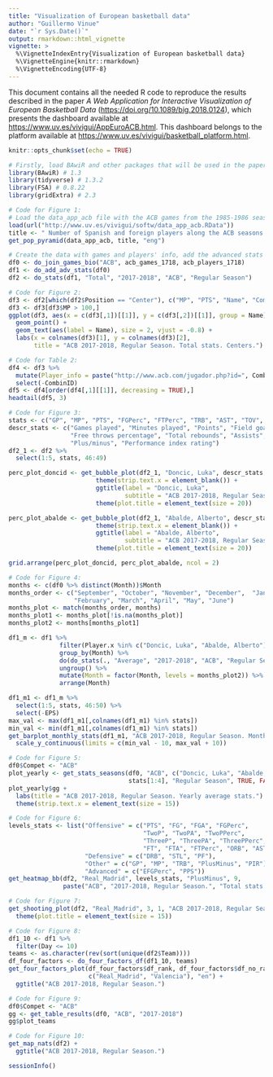 ```yaml
---
title: "Visualization of European basketball data"
author: "Guillermo Vinue"
date: "`r Sys.Date()`" 
output: rmarkdown::html_vignette
vignette: >
  %\VignetteIndexEntry{Visualization of European basketball data}
  %\VignetteEngine{knitr::rmarkdown}
  %\VignetteEncoding{UTF-8}
---
```


This document contains all the needed R code to reproduce the results described in the paper *A Web Application for Interactive Visualization of European Basketball Data* ([https://doi.org/10.1089/big.2018.0124](https://doi.org/10.1089/big.2018.0124){target="_blank"}), which presents the dashboard available at [https://www.uv.es/vivigui/AppEuroACB.html](https://www.uv.es/vivigui/AppEuroACB.html){target="_blank"}. This dashboard belongs to the platform available at [https://www.uv.es/vivigui/basketball_platform.html](https://www.uv.es/vivigui/basketball_platform.html){target="_blank"}.

```r
knitr::opts_chunk$set(echo = TRUE)
```

```r
# Firstly, load BAwiR and other packages that will be used in the paper:
library(BAwiR) # 1.3
library(tidyverse) # 1.3.2
library(FSA) # 0.8.22
library(gridExtra) # 2.3
```

```r
# Code for Figure 1:
# Load the data_app_acb file with the ACB games from the 1985-1986 season to the 2017-2018 season:
load(url("http://www.uv.es/vivigui/softw/data_app_acb.RData"))
title <- " Number of Spanish and foreign players along the ACB seasons \n Data from www.acb.com"
get_pop_pyramid(data_app_acb, title, "eng")
```

```r
# Create the data with games and players' info, add the advanced stats and compute the total numbers:
df0 <- do_join_games_bio("ACB", acb_games_1718, acb_players_1718)
df1 <- do_add_adv_stats(df0)
df2 <- do_stats(df1, "Total", "2017-2018", "ACB", "Regular Season")
```

```r
# Code for Figure 2:
df3 <- df2[which(df2$Position == "Center"), c("MP", "PTS", "Name", "CombinID")]
df3 <- df3[df3$MP > 100,]
ggplot(df3, aes(x = c(df3[,1])[[1]], y = c(df3[,2])[[1]], group = Name)) +
  geom_point() +
  geom_text(aes(label = Name), size = 2, vjust = -0.8) +
  labs(x = colnames(df3)[1], y = colnames(df3)[2], 
       title = "ACB 2017-2018, Regular Season. Total stats. Centers.")
```

```r
# Code for Table 2:
df4 <- df3 %>%
  mutate(Player_info = paste("http://www.acb.com/jugador.php?id=", CombinID, sep = "")) %>%
  select(-CombinID)
df5 <- df4[order(df4[,1][[1]], decreasing = TRUE),]
headtail(df5, 3)
```

```r
# Code for Figure 3:
stats <- c("GP", "MP", "PTS", "FGPerc", "FTPerc", "TRB", "AST", "TOV", "PlusMinus", "PIR")
descr_stats <- c("Games played", "Minutes played", "Points", "Field goals percentage", 
                 "Free throws percentage", "Total rebounds", "Assists", "Turnovers", 
                 "Plus/minus", "Performance index rating")
df2_1 <- df2 %>% 
  select(1:5, stats, 46:49)

perc_plot_doncid <- get_bubble_plot(df2_1, "Doncic, Luka", descr_stats, 3, 7, 8) +
                        theme(strip.text.x = element_blank()) +
                        ggtitle(label = "Doncic, Luka",
                                subtitle = "ACB 2017-2018, Regular Season. Total stats.") +
                        theme(plot.title = element_text(size = 20))

perc_plot_abalde <- get_bubble_plot(df2_1, "Abalde, Alberto", descr_stats, 3, 7, 8) +
                        theme(strip.text.x = element_blank()) +
                        ggtitle(label = "Abalde, Alberto",
                                subtitle = "ACB 2017-2018, Regular Season. Total stats.") +
                        theme(plot.title = element_text(size = 20))

grid.arrange(perc_plot_doncid, perc_plot_abalde, ncol = 2)
```

```r
# Code for Figure 4:
months <- c(df0 %>% distinct(Month))$Month
months_order <- c("September", "October", "November", "December",  "January", 
                  "February", "March", "April", "May", "June")
months_plot <- match(months_order, months)
months_plot1 <- months_plot[!is.na(months_plot)]
months_plot2 <- months[months_plot1]

df1_m <- df1 %>%
              filter(Player.x %in% c("Doncic, Luka", "Abalde, Alberto")) %>%
              group_by(Month) %>%
              do(do_stats(., "Average", "2017-2018", "ACB", "Regular Season")) %>%
              ungroup() %>%
              mutate(Month = factor(Month, levels = months_plot2)) %>%
              arrange(Month)

df1_m1 <- df1_m %>% 
  select(1:5, stats, 46:50) %>% 
  select(-EPS)
max_val <- max(df1_m1[,colnames(df1_m1) %in% stats])
min_val <- min(df1_m1[,colnames(df1_m1) %in% stats])
get_barplot_monthly_stats(df1_m1, "ACB 2017-2018, Regular Season. Monthly average stats.", 3) +
  scale_y_continuous(limits = c(min_val - 10, max_val + 10))
```

```r
# Code for Figure 5:
df0$Compet <- "ACB"
plot_yearly <- get_stats_seasons(df0, "ACB", c("Doncic, Luka", "Abalde, Alberto"), 
                                 stats[1:4], "Regular Season", TRUE, FALSE)
plot_yearly$gg + 
  labs(title = "ACB 2017-2018, Regular Season. Yearly average stats.") +
  theme(strip.text.x = element_text(size = 15))
```

```r
# Code for Figure 6:
levels_stats <- list("Offensive" = c("PTS", "FG", "FGA", "FGPerc", 
                                     "TwoP", "TwoPA", "TwoPPerc",
                                     "ThreeP", "ThreePA", "ThreePPerc",
                                     "FT", "FTA", "FTPerc", "ORB", "AST"),
                     "Defensive" = c("DRB", "STL", "PF"),
                     "Other" = c("GP", "MP", "TRB", "PlusMinus", "PIR"),
                     "Advanced" = c("EFGPerc", "PPS"))
get_heatmap_bb(df2, "Real_Madrid", levels_stats, "PlusMinus", 9, 
               paste("ACB", "2017-2018, Regular Season.", "Total stats.", sep = " "))
```

```r
# Code for Figure 7:
get_shooting_plot(df2, "Real_Madrid", 3, 1, "ACB 2017-2018, Regular Season.", "en") +
  theme(plot.title = element_text(size = 15))
```

```r
# Code for Figure 8:
df1_10 <- df1 %>% 
  filter(Day <= 10) 
teams <- as.character(rev(sort(unique(df2$Team))))
df_four_factors <- do_four_factors_df(df1_10, teams)
get_four_factors_plot(df_four_factors$df_rank, df_four_factors$df_no_rank, 
                      c("Real_Madrid", "Valencia"), "en") +
  ggtitle("ACB 2017-2018, Regular Season.")
```

```r
# Code for Figure 9:
df0$Compet <- "ACB"
gg <- get_table_results(df0, "ACB", "2017-2018")
gg$plot_teams
```

```r
# Code for Figure 10:
get_map_nats(df2) +
  ggtitle("ACB 2017-2018, Regular Season.")
```

```r
sessionInfo()
```